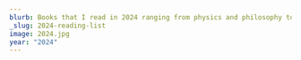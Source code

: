 ```yaml
---
blurb: Books that I read in 2024 ranging from physics and philosophy to technical guides and fiction.
_slug: 2024-reading-list
image: 2024.jpg
year: "2024"
---
```




<div class="py-2 w-full max-w-3xl">
        <Title title="2024" subtitle="Reading List" />
        <ul class="list-none">
            <li class="flex items-center border-b border-b-gray-100">
                <div class="self-start p-4">
                    <Icon name="reading" class="w-8 text-orange-400 shrink-0" />
                    <span class="text-gray-300 font-bold">60%</span>
                </div>
                <Biblio
                    title="Now: The Physics of Time"
                    author="Richard A. Muller"
                    year="2016"
                    cover="now.webp"
                >
                    This book explores the concept of time from a physics perspective. Richard A. Muller
                    delves into the nature of time, its relationship with space, and how it is perceived
                    by humans. The book provides a comprehensive understanding of time, combining
                    scientific theories with philosophical insights.
                </Biblio>
            </li>
            <li class="flex items-center border-b border-b-gray-100">
                <div class="self-start p-4">
                    <Icon name="check" class="w-8 text-green-400 shrink-0" />
                    <span class="text-gray-300 font-bold">50%</span>
                </div>
                <Biblio
                    title="The Case Against Reality"
                    author="Donald Hoffman"
                    year="2019"
                    cover="the_case_against_reality.png"
                >
                    This is a well-argued stance on reality and our perception of reality. The basic
                    concept is that we do not percieve the truth of reality, rather, we percieve
                    reality in the way that maximises our chance of survival. The argument is that
                    we create a reality when we observe the world. That reality that we create may
                    not be the objective reality.
                </Biblio>
            </li>
            <li class="flex items-center border-b border-b-gray-100">
                <div class="self-start p-4">
                    <Icon name="check" class="w-8 text-green-400 shrink-0" />
                    <span class="text-gray-300 font-bold">100%</span>
                </div>
                <Biblio
                    title="Accelerate"
                    author="Nicole Forsgren, Jez Humble, Gene Kim"
                    year="2018"
                    cover="accelerate.png"
                >
                    Describes the results of several years of research into high functioning teams.
                    The authors, present several metrics that correlate with high functioning teams
                    and the factors that contribute to these metrics. It is an excellent case for
                    devops and automation.
                </Biblio>
            </li>
            <li class="flex items-center border-b border-b-gray-100">
                <div class="self-start p-4">
                    <Icon name="reading" class="w-8 text-orange-400 shrink-0" />
                    <span class="text-gray-300 font-bold">10%</span>
                </div>
                <Biblio
                    title="The Staff Engineer's Path"
                    author="Tanya Reilly"
                    year="2022"
                    cover="the_staff_engineers_path.png"
                />
            </li>
            <li class="flex items-center border-b border-b-gray-100">
                <div class="self-start p-4">
                    <Icon name="check" class="w-8 text-green-400 shrink-0" />
                    <span class="text-gray-300 font-bold">100%</span>
                </div>
                <Biblio
                    title="Project Hail Mary"
                    author="Aandy Weir"
                    year="2021"
                    cover="hail_mary.jpg"
                >
                    A well told science fiction story reminiscent of Heinlein. The main character is
                    a human who wakes up in a spaceship with no memory of how he got there. He must
                    figure out how to survive and find out what is going on.
                </Biblio>
            </li>
            <li class="flex items-center border-b border-b-gray-100">
                <div class="self-start p-4">
                    <Icon name="check" class="w-8 text-green-400 shrink-0" />
                    <span class="text-gray-300 font-bold">100%</span>
                </div>
                <Biblio title="Artemis" author="Andy Weir" year="2017" cover="artemis.webp">
                    A thrilling story set on the moon, where a young woman named Jazz Bashara gets
                    involved in a heist that could change the future of the lunar city, Artemis.
                </Biblio>
            </li>
            <li class="flex items-center border-b border-b-gray-100">
                <div class="self-start p-4">
                    <Icon name="wait" class="w-8 text-yellow-400 shrink-0" />
                    <span class="text-gray-300 font-bold"></span>
                </div>
                <Biblio
                    title="How to Expect the Unexpected: The Science of Making Predictions―and the Art of Knowing When Not To"
                    author="Kit Yates"
                    year="2023"
                    cover="expect_the_unexpected.jpeg"
                >
                    This book was featured on the Physics World podcast.
                </Biblio>
            </li>
            <li class="flex items-center border-b border-b-gray-100">
                <div class="self-start p-4">
                    <Icon name="wait" class="w-8 text-yellow-400 shrink-0" />
                    <span class="text-gray-300 font-bold"></span>
                </div>
                <Biblio
                    title="The Math of Life and Death: 7 Mathematical Principles That Shape Our Lives"
                    author="Kit Yates"
                    year="2020"
                    cover="mathematics_of_life_and_death.jpg"
                />
            </li>
            <li class="flex items-center border-b border-b-gray-100">
                <div class="self-start p-4">
                    <Icon name="check" class="w-8 text-green-400 shrink-0" />
                    <span class="text-gray-300 font-bold">100%</span>
                </div>
                <Biblio title="Holly" author="Stephen King" year="2023" cover="holly.jpg">
                    A well written mystery with good old fashioned human monsters. The detective
                    work unfolded smoothly. Some of the side quests felt forced but overall, did not
                    detract from the story.
                </Biblio>
            </li>
            <li class="flex items-center border-b border-b-gray-100">
                <div class="self-start p-4">
                    <Icon name="wait" class="w-8 text-yellow-400 shrink-0" />
                    <span class="text-gray-300 font-bold"></span>
                </div>
                <Biblio
                    title="You Like It darker: Stories"
                    author="Stephen King"
                    year="2024"
                    cover="you_like_it_darker.jpg"
                />
            </li>
            <li class="flex items-center border-b border-b-gray-100">
                <div class="self-start p-4">
                    <Icon name="wait" class="w-8 text-yellow-400 shrink-0" />
                    <span class="text-gray-300 font-bold"></span>
                </div>
                <Biblio
                    title="We Have No Idea: A Guide to the Unknown Universe"
                    author="Jorge Cham, Daniel Whiteson"
                    year="2017"
                    cover="no_idea.jpeg"
                />
            </li>
            <li class="flex items-center border-b border-b-gray-100">
                <div class="self-start p-4">
                    <Icon name="wait" class="w-8 text-yellow-400 shrink-0" />
                    <span class="text-gray-300 font-bold"></span>
                </div>
                <Biblio
                    title={'\"Surely You\'re Joking, Mr. Feynman!\": Adventures of a Curious Character'}
                    author="Richard Feynman"
                    year="1985"
                    cover="joking_mr_feynman.jpg"
                />
            </li>
            <li class="flex items-center border-b border-b-gray-100">
                <div class="self-start p-4">
                    <Icon name="wait" class="w-8 text-yellow-400 shrink-0" />
                    <span class="text-gray-300 font-bold">1%</span>
                </div>
                <Biblio
                    title="Collapse: How Societies Choose to Fail or Succeed"
                    author="Jared Diamond"
                    year="2004"
                    cover="collapse.jpg"
                />
            </li>
        </ul>
    </div> 